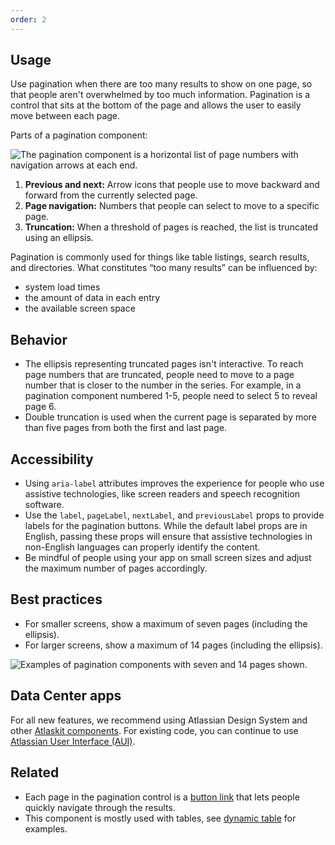 ```yaml
---
order: 2
---
```


## Usage

Use pagination when there are too many results to show on one page, so that people aren't
overwhelmed by too much information. Pagination is a control that sits at the bottom of the page and
allows the user to easily move between each page.

Parts of a pagination component:

![The pagination component is a horizontal list of page numbers with navigation arrows at each end.](./images/pagination-anatomy.png)

1. **Previous and next:** Arrow icons that people use to move backward and forward from the
   currently selected page.
2. **Page navigation:** Numbers that people can select to move to a specific page.
3. **Truncation:** When a threshold of pages is reached, the list is truncated using an ellipsis.

Pagination is commonly used for things like table listings, search results, and directories. What
constitutes “too many results” can be influenced by:

- system load times
- the amount of data in each entry
- the available screen space

## Behavior

- The ellipsis representing truncated pages isn't interactive. To reach page numbers that are
  truncated, people need to move to a page number that is closer to the number in the series. For
  example, in a pagination component numbered 1-5, people need to select 5 to reveal page 6.
- Double truncation is used when the current page is separated by more than five pages from both the
  first and last page.

## Accessibility

- Using `aria-label` attributes improves the experience for people who use assistive technologies,
  like screen readers and speech recognition software.
- Use the `label`, `pageLabel`, `nextLabel`, and `previousLabel` props to provide labels for the
  pagination buttons. While the default label props are in English, passing these props will ensure
  that assistive technologies in non-English languages can properly identify the content.
- Be mindful of people using your app on small screen sizes and adjust the maximum number of pages
  accordingly.

## Best practices

- For smaller screens, show a maximum of seven pages (including the ellipsis).
- For larger screens, show a maximum of 14 pages (including the ellipsis).

![Examples of pagination components with seven and 14 pages shown.](./images/pagination-page-limits.png)

## Data Center apps

For all new features, we recommend using Atlassian Design System and other
[Atlaskit components](https://atlaskit.atlassian.com/). For existing code, you can continue to use
[Atlassian User Interface (AUI)](https://aui.atlassian.com/).

## Related

- Each page in the pagination control is a [button link](/components/button) that lets people
  quickly navigate through the results.
- This component is mostly used with tables, see [dynamic table](/components/dynamic-table/examples)
  for examples.
